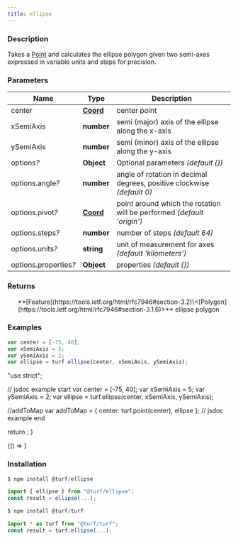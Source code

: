 ```yaml
---
title: ellipse
---
```



### Description

Takes a [Point](https://tools.ietf.org/html/rfc7946#section-3.1.2) and calculates the ellipse polygon given two semi-axes expressed in variable units and steps for precision.

### Parameters

| Name                       | Type                                                           | Description                                                            |
| -------------------------- | -------------------------------------------------------------- | ---------------------------------------------------------------------- |
| center                     | **[Coord](https://tools.ietf.org/html/rfc7946#section-3.1.1)** | center point                                                           |
| xSemiAxis                  | **number**                                                     | semi (major) axis of the ellipse along the x-axis                      |
| ySemiAxis                  | **number**                                                     | semi (minor) axis of the ellipse along the y-axis                      |
| options<i>?</i>            | **Object**                                                     | Optional parameters _(default \{})_                                    |
| options.angle<i>?</i>      | **number**                                                     | angle of rotation in decimal degrees, positive clockwise _(default 0)_ |
| options.pivot<i>?</i>      | **[Coord](https://tools.ietf.org/html/rfc7946#section-3.1.1)** | point around which the rotation will be performed _(default 'origin')_ |
| options.steps<i>?</i>      | **number**                                                     | number of steps _(default 64)_                                         |
| options.units<i>?</i>      | **string**                                                     | unit of measurement for axes _(default 'kilometers')_                  |
| options.properties<i>?</i> | **Object**                                                     | properties _(default \{})_                                             |

### Returns

<ul>
  **[Feature](https://tools.ietf.org/html/rfc7946#section-3.2)\<[Polygon](https://tools.ietf.org/html/rfc7946#section-3.1.6)>** ellipse polygon

</ul>

### Examples

```javascript
var center = [-75, 40];
var xSemiAxis = 5;
var ySemiAxis = 2;
var ellipse = turf.ellipse(center, xSemiAxis, ySemiAxis);
```

  "use strict";

  // jsdoc example start
  var center = [-75, 40];
  var xSemiAxis = 5;
  var ySemiAxis = 2;
  var ellipse = turf.ellipse(center, xSemiAxis, ySemiAxis);

  //addToMap
  var addToMap = { center: turf.point(center), ellipse };
  // jsdoc example end

  return <ExampleMap addToMap={addToMap} />;
}

<BrowserOnly>{() => <Map0 />}</BrowserOnly>

### Installation

```javascript
$ npm install @turf/ellipse

import { ellipse } from "@turf/ellipse";
const result = ellipse(...);
```

```javascript
$ npm install @turf/turf

import * as turf from "@turf/turf";
const result = turf.ellipse(...);
```
